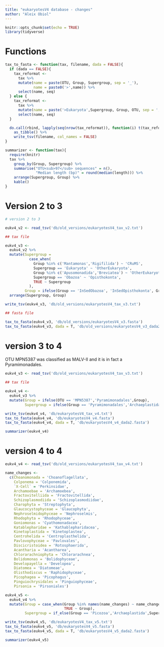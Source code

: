 ```yaml
---
title: "eukaryotesV4 database - changes"
author: "Aleix Obiol"
---
```


```r
knitr::opts_chunk$set(echo = TRUE)
library(tidyverse)
```

# Functions

```r
tax_to_fasta <- function(tax, filename, dada = FALSE){
  if (dada == FALSE){
    tax_reformat <- 
      tax %>%
      mutate(name = paste(OTU, Group, Supergroup, sep = '_'),
             name = paste0('>',name)) %>% 
      select(name, seq)
  } else {
    tax_reformat <- 
      tax %>%
      mutate(name = paste('>Eukaryota',Supergroup, Group, OTU, sep = ';')) %>% 
      select(name, seq)
  }

  do.call(rbind, lapply(seq(nrow(tax_reformat)), function(i) t(tax_reformat[i, ]))) %>% 
    as_tibble() %>% 
    write_tsv(filename, col_names = FALSE)
}

summarizer <- function(tax){
  require(knitr)
  tax %>% 
    group_by(Group, Supergroup) %>% 
    summarise("OTU<sub>97</sub> sequences" = n(),
              "Median length (bp)" = round(median(length))) %>% 
    arrange(Supergroup, Group) %>% 
    kable()
} 
```

# Version 2 to 3

```r
# version 2 to 3

eukv4_v2 <- read_tsv('db/old_versions/eukaryotesV4_tax_v2.txt')

## tax file

eukv4_v3 <-
  eukv4_v2 %>%
  mutate(Supergroup =
           case_when(
             Group %in% c('Mantamonas','Rigifilida') ~ 'CRuMS',
             Supergroup == 'Eukaryota' ~ 'OtherEukaryota',
             Group %in% c('Apusomonadida','Breviatea') ~ 'OtherEukaryota',
             Supergroup == 'Obazoa' ~ 'Opisthokonta',
             TRUE ~ Supergroup
           ),
         Group = ifelse(Group == 'InSedObazoa', 'InSedOpisthokonta', Group)) %>%
  arrange(Supergroup, Group)

write_tsv(eukv4_v3, 'db/old_versions/eukaryotesV4_tax_v3.txt')

## fasta file

tax_to_fasta(eukv4_v3, 'db/old_versions/eukaryotesV4_v3.fasta')
tax_to_fasta(eukv4_v3, dada = T, 'db/old_versions/eukaryotesV4_v3_dada2.fasta')
```

# version 3 to 4

OTU MPN5387 was classified as MALV-II and it is in fact a Pyramimonadales.

```r
eukv4_v3 <- read_tsv('db/old_versions/eukaryotesV4_tax_v3.txt')

## tax file

eukv4_v4 <- 
  eukv4_v3 %>% 
  mutate(Group = ifelse(OTU == 'MPN5387','Pyramimonadales',Group),
         Supergroup = ifelse(Group == 'Pyramimonadales','Archaeplastida',Supergroup))

write_tsv(eukv4_v4, 'db/eukaryotesV4_tax_v4.txt')
tax_to_fasta(eukv4_v4, 'db/eukaryotesV4_v4.fasta')
tax_to_fasta(eukv4_v4, dada = T, 'db/eukaryotesV4_v4_dada2.fasta')

summarizer(eukv4_v4)
```

# version 4 to 4

```r
eukv4_v4 <- read_tsv('db/old_versions/eukaryotesV4_tax_v4.txt')

name_changes <- 
  c(Choanomonada = 'Choanoflagellata',
    Colponema = 'Colponemida',
    `X-Cell` = 'Perkinsidae',
    Archamoebae = 'Archamoebea',
    Fractovitelliida = 'Fractovitellida',
    Schizoplasmodiida = 'Schizoplasmodiidae',
    Charophyta = 'Streptophyta',
    Glaucocystophyceae = 'Glaucophyta',
    Nephroselmidophyceae = 'Nephroselmis',
    Rhodophyta = 'Rhodophyceae',
    Goniomonas = 'Cyathomonadacea',
    Katablepharidae = 'Kathablepharidacea',
    Kinetoplastida = 'Kinetoplastea',
    Centrohelida = 'Centroplasthelida',
    Pavlovophyceae = 'Pavlovales',
    Discicristoidea = 'Rotosphaerida',
    Acantharia = 'Acantharea',
    Chlorarachniophyta = 'Chlorarachnea',
    Bolidomonas = 'Bolidophyceae',
    Developayella = 'Developea',
    Diatomea = 'Diatomeae',
    Olisthodiscus = 'Raphidophyceae',
    Picophagea = 'Picophagus',
    Pinguiochrysidales = 'Pinguiophyceae',
    Pirsonia = 'Pirsoniales')

eukv4_v5 <- 
  eukv4_v4 %>% 
  mutate(Group = case_when(Group %in% names(name_changes) ~ name_changes[Group],
                           TRUE ~ Group),
         Supergroup = if_else(Group == 'Picozoa','Archaeplastida',Supergroup))

write_tsv(eukv4_v5, 'db/eukaryotesV4_tax_v5.txt')
tax_to_fasta(eukv4_v5, 'db/eukaryotesV4_v5.fasta')
tax_to_fasta(eukv4_v5, dada = T, 'db/eukaryotesV4_v5_dada2.fasta')

summarizer(eukv4_v5)
```

